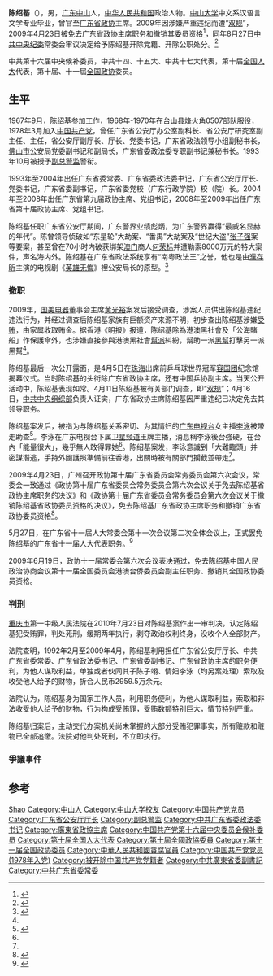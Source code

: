 {{Infobox Criminal
|image name=
|image caption=
|nationality={{PRC}}
|date_of_birth={{birth year and age|1945}}
|place of birth=
|date of death=
|place of death
|cause of death=
|alias=
|motive=
|charge=[[受贿罪|受贿罪]]
|conviction=2010年7月23日（一审）
|penalty=[[死刑|死刑]]，缓期二年<br />剥夺政治权利终身<br />没收个人全部财产（2959.5万余元）
|children=[[陈子翊|陈子翊]]
|partner=[[李泳|李泳]]
|status=
}}

'''陈绍基'''（{{bd|1945年|9月|catIdx=C陈}}），男，[[广东省|广东]][[中山市|中山]]人，[[中华人民共和国|中华人民共和国]]政治人物。[[中山大学|中山大学]]中文系汉语言文学专业毕业，曾官至[[广东省政协|广东省政协]]主席。2009年因涉嫌严重违纪而遭“[[双规|双规]]”，2009年4月23日被免去广东省政协主席职务和撤销其委员资格<ref>{{Cite web|title=广东省政协常委会免去陈绍基省政协主席职务|url=http://www.gov.cn/rsrm/2009-04/24/content_1294621.htm|accessdate=|work=中国政府网引广州日报报道|archive-date=2009-04-27|archive-url=https://web.archive.org/web/20090427090919/http://www.gov.cn/rsrm/2009-04/24/content_1294621.htm|dead-url=no}}</ref>，同年8月27日[[中共中央纪委|中共中央纪委]]常委会审议决定给予陈绍基开除党籍、开除公职处分。<ref>{{Cite web|title=广东省政协原主席陈绍基严重违纪违法被开除党籍和公职|url=http://cpc.people.com.cn/GB/164113/9942044.html|accessdate=|work=中国共产党新闻网|archive-date=2009-08-30|archive-url=https://web.archive.org/web/20090830205847/http://cpc.people.com.cn/GB/164113/9942044.html|dead-url=no}}</ref>

中共第十六届中央候补委员，中共十四、十五大、中共十七大代表，第十届[[全国人大|全国人大]]代表，第十届、十一屆[[全国政协|全国政协]]委员。

== 生平 ==
1967年9月，陈绍基参加工作，1968年-1970年在[[台山县|台山县]]烽火角0507部队服役，1978年3月加入[[中国共产党|中国共产党]]，曾任广东省公安厅办公室副科长、省公安厅研究室副主任、主任，省公安厅副厅长、厅长、党委书记，广东省政法领导小组副秘书长，[[佛山市|佛山市]]公安局党委副书记和副局长，广东省委政法委专职副书记兼秘书长。1993年10月被授予[[副总警监|副总警监]]警衔。

1993年至2004年出任广东省委常委、广东省委政法委书记，广东省公安厅厅长、党委书记，广东省委副书记，广东省委党校（广东行政学院）校（院）长。2004年至2008年出任广东省第九届政协主席、党组书记，2008年至2009年出任广东省第十届政协主席、党组书记。

陈绍基任职广东省公安厅期间，广东警界业绩彪炳，为广东警界赢得“最威名显赫的年代”。陈曾领导侦破如“东星轮”大劫案、“番禺”大劫案及“世纪大盗”[[张子强|张子强]]案等要案，甚至曾在70小时内破获绑架[[澳门|澳门]]商人[[何荣标|何荣标]]并遭勒索8000万元的特大案件，声名海内外。陈绍基在广东省政法系统享有“南粤政法王”之誉，他也是由[[濮存昕|濮存昕]]主演的电视剧《[[英雄无悔|英雄无悔]]》裡公安局长的原型。<ref>{{Cite web|title=涉黄光裕案陈绍基被免职 曾为英雄无悔原型|url=http://msn.ynet.com/view.jsp?oid=50682852|accessdate=|work=MSN中国引广州日报报道}}{{dead link|date=2018年5月 |bot=InternetArchiveBot |fix-attempted=yes }}</ref>

=== 撤职 ===
2009年，[[国美电器|国美电器]]董事会主席[[黄光裕|黄光裕]]案发后接受调查，涉案人员供出陈绍基违纪违法行为，并经过调查后陈绍基家族有巨额资产来源不明，初步查出陈绍基涉嫌[[受贿|受贿]]，由家属收取贿金。据香港《明报》报道，陈绍基除為港澳黑社會及「公海賭船」作保護傘外，也涉嫌直接參與港澳黑社會[[幫派|幫派]]糾紛，幫助一派[[黑幫|黑幫]]打擊另一派黑幫<ref name="mingpao"/>。

陈绍基最后一次公开露面，是4月5日在[[珠海|珠海]]出席前乒乓球世界冠军[[容国团|容国团]]纪念馆揭幕仪式。当时陈绍基的头衔除广东省政协主席，还有中国乒协副主席。当天公开活动中，陈绍基表现如常。4月11日陈绍基被有关部门调查，即“[[双规|双规]]”；4月16日，[[中共中央组织部|中共中央组织部]]负责人证实，广东省政协主席陈绍基因严重违纪已决定免去其领导职务。

陈绍基案发后，被指为与陈绍基关系密切、为其情妇的[[广东电视台|广东电视台]]女主播[[李泳|李泳]]被带走助查<ref name="mingpao">{{Cite web|title=涉陳紹基案 女主播被查 潛港途中被截 涉港澳黑幫|url=http://www.mingpaonews.com/20090424/cca1.htm|accessdate=|work=[[明报|明报]]|archive-date=2009-04-27|archive-url=https://web.archive.org/web/20090427072722/http://www.mingpaonews.com/20090424/cca1.htm|dead-url=no}}</ref>。李泳在广东电视台下属[[广东卫视|卫星频道]]王牌主播，消息稱李泳後台強硬，在台內「能量很大」，幾乎無人敢得罪她<ref name="mingpao"/>。陈绍基案发，李泳意識到「大難臨頭」并密謀潛逃，手持外國護照準備前往香港，出關時被有關部門攔截並帶走<ref name="mingpao"/>。

2009年4月23日，广州召开政协第十届广东省委员会常务委员会第六次会议，常委会一致通过《政协第十届广东省委员会常务委员会第六次会议关于免去陈绍基省政协主席职务的决议》和《政协第十届广东省委员会常务委员会第六次会议关于撤销陈绍基省政协委员资格的决议》，免去陈绍基广东省政协主席职务和撤销广东省政协委员资格<ref>{{Cite web|title=省政协常委会免去陈绍基省政协主席职务|url=http://news.dayoo.com/guangdong/200904/24/53873_5777444.htm|accessdate=|work=广州日报|archiveurl=https://web.archive.org/web/20090427135632/http://news.dayoo.com/guangdong/200904/24/53873_5777444.htm|archivedate=2009-04-27}}</ref>。

5月27日，在广东省十一届人大常委会第十一次会议第二次全体会议上，正式罢免陈绍基的广东省十一届人大代表职务。<ref>{{Cite web|title=省十一届人大常委会第十一次会议闭幕 罢免陈绍基人大代表职务|url=http://news.southcn.com/gdnews/nanyuedadi/content/2009-05/27/content_5196326.htm|accessdate=2009-05-27|work=南方网|archive-date=2009-05-30|archive-url=https://web.archive.org/web/20090530165505/http://news.southcn.com/gdnews/nanyuedadi/content/2009-05/27/content_5196326.htm|dead-url=no}}</ref>

2009年6月19日，政协十一届常委会第六次会议表决通过，免去陈绍基中国人民政治协商会议第十一届全国委员会港澳台侨委员会副主任职务、撤销其全国政协委员资格。

=== 判刑 ===
[[重庆市|重庆市]]第一中级人民法院在2010年7月23日对陈绍基案作出一审判决，认定陈绍基犯受贿罪，判处死刑，缓期两年执行，剥夺政治权利终身，没收个人全部财产。

法院查明，1992年2月至2009年4月，陈绍基利用担任广东省公安厅厅长、中共广东省委常委、广东省政法委书记、广东省委副书记、广东省政协主席的职务便利，为他人谋取利益，单独或者伙同其子陈子翊、情妇李泳（均另案处理）索取及收受他人给予的财物，折合人民币2959.5万余元。

法院认为，陈绍基身为国家工作人员，利用职务便利，为他人谋取利益，索取和非法收受他人给予的财物，行为构成受贿罪，受贿数额特别巨大，情节特别严重。

陈绍基归案后，主动交代办案机关尚未掌握的大部分受贿犯罪事实，所有赃款和赃物已全部追缴。法院对他判处死刑，不立即执行。

===爭議事件===

== 参考 ==
{{reflist}}

{{中华人民共和国广东省正职领导人}}

{{Authority control}}
{{DEFAULTSORT:Chén Shàojī}}
[[Category:陈姓|Shao]]
[[Category:中山人|Category:中山人]]
[[Category:中山大学校友|Category:中山大学校友]]
[[Category:中国共产党党员|Category:中国共产党党员]]
[[Category:广东省公安厅厅长|Category:广东省公安厅厅长]]
[[Category:副总警监|Category:副总警监]]
[[Category:中共广东省委政法委书记|Category:中共广东省委政法委书记]]
[[Category:廣東省政協主席|Category:廣東省政協主席]]
[[Category:中国共产党第十六届中央委员会候补委员|Category:中国共产党第十六届中央委员会候补委员]]
[[Category:第十届全国人大代表|Category:第十届全国人大代表]]
[[Category:第十屆全國政協委員|Category:第十屆全國政協委員]]
[[Category:第十一届全国政协委员|Category:第十一届全国政协委员]]
[[Category:中華人民共和國貪腐官員|Category:中華人民共和國貪腐官員]]
[[Category:中国共产党党员_(1978年入党)|Category:中国共产党党员 (1978年入党)]]
[[Category:被开除中国共产党党籍者|Category:被开除中国共产党党籍者]]
[[Category:中共廣東省委副書記|Category:中共廣東省委副書記]]
[[Category:中共广东省委常委|Category:中共广东省委常委]]